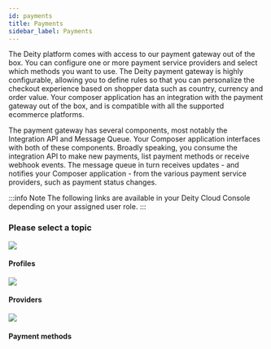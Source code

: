 ```yaml
---
id: payments
title: Payments
sidebar_label: Payments
---
```




The Deity platform comes with access to our payment gateway out of the box. You can configure one or more payment service providers and select which methods you want to use. The Deity payment gateway is highly configurable, allowing you to define rules so that you can personalize the checkout experience based on shopper data such as country, currency and order value. Your composer application has an integration with the payment gateway out of the box, and is compatible with all the supported ecommerce platforms.

The payment gateway has several components, most notably the Integration API and Message Queue. Your Composer application interfaces with both of these components. Broadly speaking, you consume the integration API to make new payments, list payment methods or receive webhook events. The message queue in turn receives updates - and notifies your Composer application - from the various payment service providers, such as payment status changes.


:::info Note
The following links are available in your Deity Cloud Console depending on your assigned user role.
:::


### Please select a topic
<div className="flex mb80 brighten">
  <Card to="/docs/console/payments/profiles">
    <img src="/docs/img/icons/userlist.svg" />
    <h4>Profiles</h4>
    <p></p>
  </Card>
  <Card to="/docs/console/payments/providers">
    <img src="/docs/img/icons/money.svg" />
    <h4>Providers</h4>
    <p></p>
  </Card>
  <Card to="/docs/console/payments/payment-methods">
    <img src="/docs/img/icons/paymentmethod.svg" />
    <h4>Payment methods</h4>
    <p></p>
  </Card>
</div>
